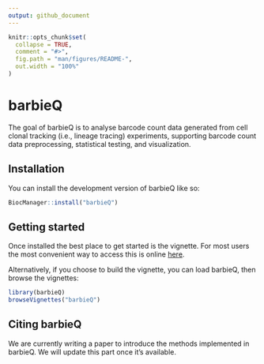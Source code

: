 ```yaml
---
output: github_document
---
```


<!-- README.md is generated from README.Rmd. Please edit that file -->

```r
knitr::opts_chunk$set(
  collapse = TRUE,
  comment = "#>",
  fig.path = "man/figures/README-",
  out.width = "100%"
)
```

# barbieQ

<!-- badges: start -->
<!-- badges: end -->

The goal of barbieQ is to analyse barcode count data generated from cell clonal tracking (i.e., lineage tracing) experiments, supporting barcode count data preprocessing, statistical testing, and visualization.

## Installation

You can install the development version of barbieQ like so:

``` r
BiocManager::install("barbieQ")
```

## Getting started

Once installed the best place to get started is the vignette. For most users the most convenient way to access this is online [here](https://github.com/Oshlack/barbieQ/blob/main/vignettes/barbieQ/inst/doc/barbieQ.html). 

Alternatively, if you choose to build the vignette, you can load barbieQ, then browse the vignettes:

``` r
library(barbieQ)
browseVignettes("barbieQ")
```

## Citing barbieQ

We are currently writing a paper to introduce the methods implemented in barbieQ. We will update this part once it's available.
